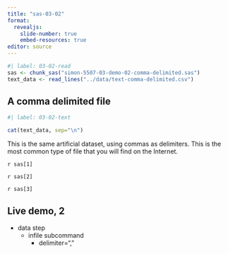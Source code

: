 ```yaml
---
title: "sas-03-02"
format: 
  revealjs:
    slide-number: true
    embed-resources: true
editor: source
---
```


```r
#| label: 03-02-read
sas <- chunk_sas("simon-5507-03-demo-02-comma-delimited.sas")
text_data <- read_lines("../data/text-comma-delimited.csv")
```

## A comma delimited file

```r
#| label: 03-02-text

cat(text_data, sep="\n")
```

::: notes

This is the same artificial dataset, using commas as delimiters. This is the most common type of file that you will find on the Internet.

:::

`r sas[1]`

`r sas[2]`

`r sas[3]`

## Live demo, 2

-   data step
    -   infile subcommand
        -   delimiter=","
